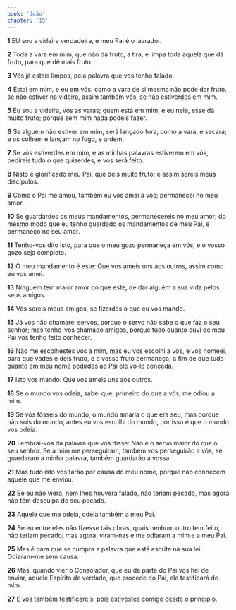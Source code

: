 ```yaml
---
book: 'João'
chapter: '15'
---
```


**1** EU sou a videira verdadeira, e meu Pai é o lavrador.

**2** Toda a vara em mim, que não dá fruto, a tira; e limpa toda aquela que dá fruto, para que dê mais fruto.

**3** Vós já estais limpos, pela palavra que vos tenho falado.

**4** Estai em mim, e eu em vós; como a vara de si mesma não pode dar fruto, se não estiver na videira, assim também vós, se não estiverdes em mim.

**5** Eu sou a videira, vós as varas; quem está em mim, e eu nele, esse dá muito fruto; porque sem mim nada podeis fazer.

**6** Se alguém não estiver em mim, será lançado fora, como a vara, e secará; e os colhem e lançam no fogo, e ardem.

**7** Se vós estiverdes em mim, e as minhas palavras estiverem em vós, pedireis tudo o que quiserdes, e vos será feito.

**8** Nisto é glorificado meu Pai, que deis muito fruto; e assim sereis meus discípulos.

**9** Como o Pai me amou, também eu vos amei a vós; permanecei no meu amor.

**10** Se guardardes os meus mandamentos, permanecereis no meu amor; do mesmo modo que eu tenho guardado os mandamentos de meu Pai, e permaneço no seu amor.

**11** Tenho-vos dito isto, para que o meu gozo permaneça em vós, e o vosso gozo seja completo.

**12** O meu mandamento é este: Que vos ameis uns aos outros, assim como eu vos amei.

**13** Ninguém tem maior amor do que este, de dar alguém a sua vida pelos seus amigos.

**14** Vós sereis meus amigos, se fizerdes o que eu vos mando.

**15** Já vos não chamarei servos, porque o servo não sabe o que faz o seu senhor; mas tenho-vos chamado amigos, porque tudo quanto ouvi de meu Pai vos tenho feito conhecer.

**16** Não me escolhestes vós a mim, mas eu vos escolhi a vós, e vos nomeei, para que vades e deis fruto, e o vosso fruto permaneça; a fim de que tudo quanto em meu nome pedirdes ao Pai ele vo-lo conceda.

**17** Isto vos mando: Que vos ameis uns aos outros.

**18** Se o mundo vos odeia, sabei que, primeiro do que a vós, me odiou a mim.

**19** Se vós fôsseis do mundo, o mundo amaria o que era seu, mas porque não sois do mundo, antes eu vos escolhi do mundo, por isso é que o mundo vos odeia.

**20** Lembrai-vos da palavra que vos disse: Não é o servo maior do que o seu senhor. Se a mim me perseguiram, também vos perseguirão a vós; se guardaram a minha palavra, também guardarão a vossa.

**21** Mas tudo isto vos farão por causa do meu nome, porque não conhecem aquele que me enviou.

**22** Se eu não viera, nem lhes houvera falado, não teriam pecado, mas agora não têm desculpa do seu pecado.

**23** Aquele que me odeia, odeia também a meu Pai.

**24** Se eu entre eles não fizesse tais obras, quais nenhum outro tem feito, não teriam pecado; mas agora, viram-nas e me odiaram a mim e a meu Pai.

**25** Mas é para que se cumpra a palavra que está escrita na sua lei: Odiaram-me sem causa.

**26** Mas, quando vier o Consolador, que eu da parte do Pai vos hei de enviar, aquele Espírito de verdade, que procede do Pai, ele testificará de mim.

**27** E vós também testificareis, pois estivestes comigo desde o princípio.

